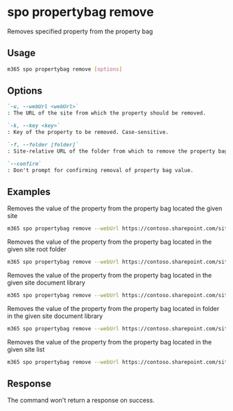 
# spo propertybag remove

Removes specified property from the property bag

## Usage

```sh
m365 spo propertybag remove [options]
```

## Options

```md defintion-list
`-u, --webUrl <webUrl>`
: The URL of the site from which the property should be removed.

`-k, --key <key>`
: Key of the property to be removed. Case-sensitive.

`-f, --folder [folder]`
: Site-relative URL of the folder from which to remove the property bag value.

`--confirm`
: Don't prompt for confirming removal of property bag value.
```

<Global />

## Examples

Removes the value of the property from the property bag located the given site

```sh
m365 spo propertybag remove --webUrl https://contoso.sharepoint.com/sites/test --key key1
```

Removes the value of the property from the property bag located in the given site root folder

```sh
m365 spo propertybag remove --webUrl https://contoso.sharepoint.com/sites/test --key key1 --folder / --confirm
```

Removes the value of the property from the property bag located in the given site document library

```sh
m365 spo propertybag remove --webUrl https://contoso.sharepoint.com/sites/test --key key1 --folder '/Shared Documents'
```

Removes the value of the property from the property bag located in folder in the given site document library

```sh
m365 spo propertybag remove --webUrl https://contoso.sharepoint.com/sites/test --key key1 --folder '/Shared Documents/MyFolder'
```

Removes the value of the property from the property bag located in the given site list

```sh
m365 spo propertybag remove --webUrl https://contoso.sharepoint.com/sites/test --key key1 --folder /Lists/MyList
```

## Response

The command won't return a response on success.
